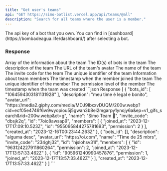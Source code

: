 ```yaml
---
title: "Get user's teams"
api: "GET https://simo-botlist.vercel.app/api/teams/@all"
description: "Search for all teams where the user is a member."
---
```


<ParamField header="Authorization" type="string" placeholder="API KEY" required>
  The api key of a bot that you own. You can find in [dashboard](https://bombadeagua.life/dashboard/) after selecting a bot.
</ParamField>

### Response

<ResponseField name="Team" type="object">
    Array of the information about the team
    <Expandable>
        <ResponseField name="bots_id" type="array">
            The ID(s) of bots in the team
        </ResponseField>
        <ResponseField name="description" type="string">
            The description of the team
        </ResponseField>
        <ResponseField name="avatar_url" type="string">
            The URL of the team's avatar
        </ResponseField>
        <ResponseField name="name" type="string">
            The name of the team
        </ResponseField>
        <ResponseField name="invite_code" type="string">
            The invite code for the team
        </ResponseField>
        <ResponseField name="id" type="string">
            The unique identifier of the team
        </ResponseField>
        <ResponseField name="members" type="array">
            Information about team members
            <Expandable>
                <ResponseField name="joined_at" type="string">
                    The timestamp when the member joined the team
                </ResponseField>
                <ResponseField name="id" type="string">
                    The unique identifier of the member
                </ResponseField>
                <ResponseField name="permission" type="number">
                    The permission level of the member
                </ResponseField>
            </Expandable>
        </ResponseField>
        <ResponseField name="created_at" type="string">
            The timestamp when the team was created
        </ResponseField>
    </Expandable>
</ResponseField>
<ResponseExample>
```json Response
[
  {
    "bots_id": [
      "1064594303181131928"
    ],
    "description": "meu time é legal e bonito",
    "avatar_url": "https://media2.giphy.com/media/MDJ9IbxxvDUQM/200w.webp?cid=ecf05e4746f6w9wyopiou5j5gwan3b8ei2mgarpy1ynojy6a&ep=v1_gifs_search&rid=200w.webp&ct=g",
    "name": "Simo Team 🦥",
    "invite_code": "dbsjk2q",
    "id": "7oic8awsap9",
    "members": [
      {
        "joined_at": "2023-12-17T17:09:10.523Z",
        "id": "955095844275781693",
        "permission": 2
      }
    ],
    "created_at": "2023-12-16T00:23:44.263Z"
  },
  {
    "bots_id": [],
    "description": "alguma desc",
    "avatar_url": "https://oi.com",
    "name": "Time de 25 mbrs",
    "invite_code": "234ghj32",
    "id": "hjslohsv31l",
    "members": [
      {
        "id": "963124227911860264",
        "permission": 2,
        "joined_at": "2023-12-17T13:57:33.462Z"
      },
      {
        "id": "905961240990457876",
        "permission": 1,
        "joined_at": "2023-12-17T13:57:33.462Z"
      }
    ],
    "created_at": "2023-12-17T13:57:33.462Z"
  }
]
```
</ResponseExample>